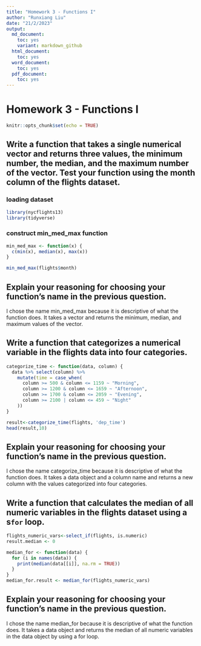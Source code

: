 ```yaml
---
title: "Homework 3 - Functions I"
author: "Runxiang Liu"
date: "21/2/2023"
output:
  md_document:
    toc: yes
    variant: markdown_github
  html_document:
    toc: yes
  word_document:
    toc: yes
  pdf_document:
    toc: yes
---
```


# Homework 3 - Functions I

```r
knitr::opts_chunk$set(echo = TRUE)
```

## Write a function that takes a single numerical vector and returns three values, the minimum number, the median, and the maximum number of the vector. Test your function using the month column of the flights dataset.

### loading dataset
```r
library(nycflights13)
library(tidyverse)
```

### construct min_med_max function
```r
min_med_max <- function(x) {
  c(min(x), median(x), max(x))
}

min_med_max(flights$month)
```
## Explain your reasoning for choosing your function’s name in the previous question.
I chose the name min_med_max because it is descriptive of what the function does. It takes a vector and returns the minimum, median, and maximum values of the vector.

## Write a function that categorizes a numerical variable in the flights data into four categories.
```r
categorize_time <- function(data, column) {
  data %>% select(column) %>%
    mutate(time = case_when(
      column >= 500 & column <= 1159 ~ "Morning",
      column >= 1200 & column <= 1659 ~ "Afternoon",
      column >= 1700 & column <= 2059 ~ "Evening",
      column >= 2100 | column <= 459 ~ "Night"
    ))
}

result<-categorize_time(flights, 'dep_time')
head(result,10)
```
## Explain your reasoning for choosing your function’s name in the previous question.
I chose the name categorize_time because it is descriptive of what the function does. It takes a data object and a column name and returns a new column with the values categorized into four categories.

## Write a function that calculates the median of all numeric variables in the flights dataset using a s`for` loop.
```r
flights_numeric_vars<-select_if(flights, is.numeric)
result.median <- 0

median_for <- function(data) {
  for (i in names(data)) {
    print(median(data[[i]], na.rm = TRUE))
  } 
}
median_for.result <- median_for(flights_numeric_vars)
```
## Explain your reasoning for choosing your function’s name in the previous question.
I chose the name median_for because it is descriptive of what the function does. It takes a data object and returns the median of all numeric variables in the data object by using a for loop.




